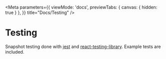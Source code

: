 
<Meta
  parameters={{
    viewMode: 'docs',
    previewTabs: {
      canvas: { hidden: true }
    },
  }}
  title="Docs/Testing" />

# Testing

Snapshot testing done with [jest](https://jestjs.io) and [react-testing-library](https://testing-library.com/docs/react-testing-library/intro). Example tests are included.
